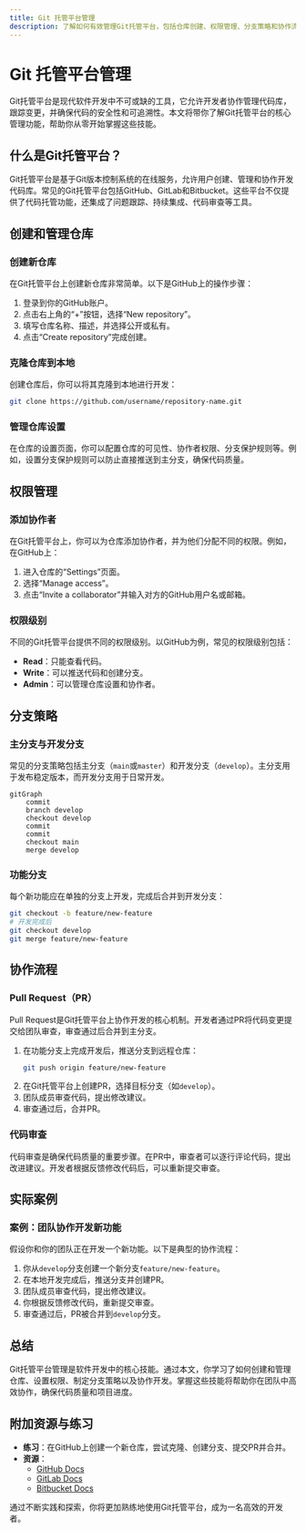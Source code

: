 ```yaml
---
title: Git 托管平台管理
description: 了解如何有效管理Git托管平台，包括仓库创建、权限管理、分支策略和协作流程。适合初学者掌握Git托管平台的核心概念和操作。
---
```


# Git 托管平台管理

Git托管平台是现代软件开发中不可或缺的工具，它允许开发者协作管理代码库，跟踪变更，并确保代码的安全性和可追溯性。本文将带你了解Git托管平台的核心管理功能，帮助你从零开始掌握这些技能。

## 什么是Git托管平台？

Git托管平台是基于Git版本控制系统的在线服务，允许用户创建、管理和协作开发代码库。常见的Git托管平台包括GitHub、GitLab和Bitbucket。这些平台不仅提供了代码托管功能，还集成了问题跟踪、持续集成、代码审查等工具。

## 创建和管理仓库

### 创建新仓库

在Git托管平台上创建新仓库非常简单。以下是GitHub上的操作步骤：

1. 登录到你的GitHub账户。
2. 点击右上角的“+”按钮，选择“New repository”。
3. 填写仓库名称、描述，并选择公开或私有。
4. 点击“Create repository”完成创建。

### 克隆仓库到本地

创建仓库后，你可以将其克隆到本地进行开发：

```bash
git clone https://github.com/username/repository-name.git
```

### 管理仓库设置

在仓库的设置页面，你可以配置仓库的可见性、协作者权限、分支保护规则等。例如，设置分支保护规则可以防止直接推送到主分支，确保代码质量。

## 权限管理

### 添加协作者

在Git托管平台上，你可以为仓库添加协作者，并为他们分配不同的权限。例如，在GitHub上：

1. 进入仓库的“Settings”页面。
2. 选择“Manage access”。
3. 点击“Invite a collaborator”并输入对方的GitHub用户名或邮箱。

### 权限级别

不同的Git托管平台提供不同的权限级别。以GitHub为例，常见的权限级别包括：

- **Read**：只能查看代码。
- **Write**：可以推送代码和创建分支。
- **Admin**：可以管理仓库设置和协作者。

## 分支策略

### 主分支与开发分支

常见的分支策略包括主分支（`main`或`master`）和开发分支（`develop`）。主分支用于发布稳定版本，而开发分支用于日常开发。

```mermaid
gitGraph
    commit
    branch develop
    checkout develop
    commit
    commit
    checkout main
    merge develop
```

### 功能分支

每个新功能应在单独的分支上开发，完成后合并到开发分支：

```bash
git checkout -b feature/new-feature
# 开发完成后
git checkout develop
git merge feature/new-feature
```

## 协作流程

### Pull Request（PR）

Pull Request是Git托管平台上协作开发的核心机制。开发者通过PR将代码变更提交给团队审查，审查通过后合并到主分支。

1. 在功能分支上完成开发后，推送分支到远程仓库：
   ```bash
   git push origin feature/new-feature
   ```
2. 在Git托管平台上创建PR，选择目标分支（如`develop`）。
3. 团队成员审查代码，提出修改建议。
4. 审查通过后，合并PR。

### 代码审查

代码审查是确保代码质量的重要步骤。在PR中，审查者可以逐行评论代码，提出改进建议。开发者根据反馈修改代码后，可以重新提交审查。

## 实际案例

### 案例：团队协作开发新功能

假设你和你的团队正在开发一个新功能。以下是典型的协作流程：

1. 你从`develop`分支创建一个新分支`feature/new-feature`。
2. 在本地开发完成后，推送分支并创建PR。
3. 团队成员审查代码，提出修改建议。
4. 你根据反馈修改代码，重新提交审查。
5. 审查通过后，PR被合并到`develop`分支。

## 总结

Git托管平台管理是软件开发中的核心技能。通过本文，你学习了如何创建和管理仓库、设置权限、制定分支策略以及协作开发。掌握这些技能将帮助你在团队中高效协作，确保代码质量和项目进度。

## 附加资源与练习

- **练习**：在GitHub上创建一个新仓库，尝试克隆、创建分支、提交PR并合并。
- **资源**：
  - [GitHub Docs](https://docs.github.com/)
  - [GitLab Docs](https://docs.gitlab.com/)
  - [Bitbucket Docs](https://support.atlassian.com/bitbucket-cloud/)

通过不断实践和探索，你将更加熟练地使用Git托管平台，成为一名高效的开发者。